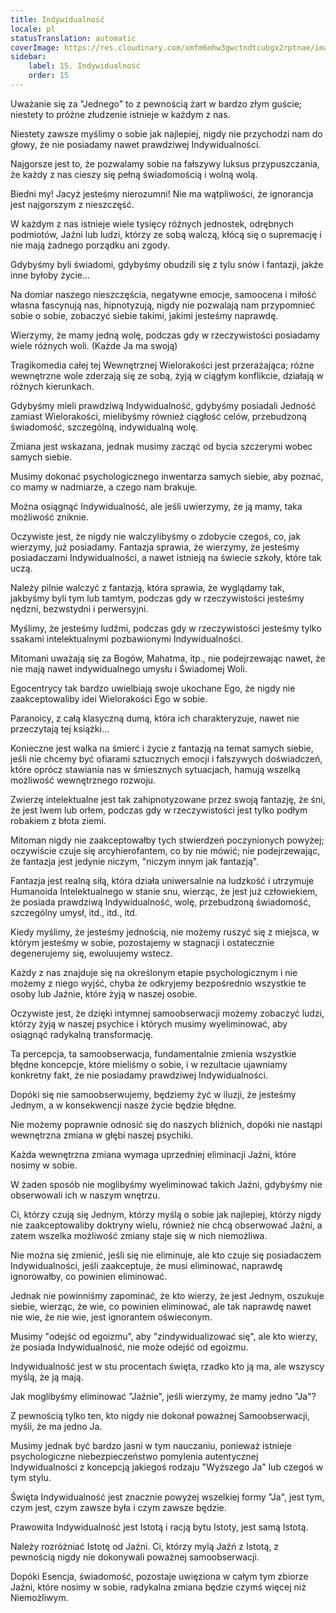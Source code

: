 ```yaml
---
title: Indywidualność
locale: pl
statusTranslation: automatic
coverImage: https://res.cloudinary.com/xmfm6mhw3gwctndtcubgx2rptnae/image/upload/v1740468922/small_cover_tratado_de_psicologia_revolucionaria_a4c0dca4e0.webp
sidebar:
    label: 15. Indywidualność
    order: 15
---
```

Uważanie się za "Jednego" to z pewnością żart w bardzo złym guście; niestety to próżne złudzenie istnieje w każdym z nas.

Niestety zawsze myślimy o sobie jak najlepiej, nigdy nie przychodzi nam do głowy, że nie posiadamy nawet prawdziwej Indywidualności.

Najgorsze jest to, że pozwalamy sobie na fałszywy luksus przypuszczania, że każdy z nas cieszy się pełną świadomością i wolną wolą.

Biedni my! Jacyż jesteśmy nierozumni! Nie ma wątpliwości, że ignorancja jest najgorszym z nieszczęść.

W każdym z nas istnieje wiele tysięcy różnych jednostek, odrębnych podmiotów, Jaźni lub ludzi, którzy ze sobą walczą, kłócą się o supremację i nie mają żadnego porządku ani zgody.

Gdybyśmy byli świadomi, gdybyśmy obudzili się z tylu snów i fantazji, jakże inne byłoby życie...

Na domiar naszego nieszczęścia, negatywne emocje, samoocena i miłość własna fascynują nas, hipnotyzują, nigdy nie pozwalają nam przypomnieć sobie o sobie, zobaczyć siebie takimi, jakimi jesteśmy naprawdę.

Wierzymy, że mamy jedną wolę, podczas gdy w rzeczywistości posiadamy wiele różnych woli. (Każde Ja ma swoją)

Tragikomedia całej tej Wewnętrznej Wielorakości jest przerażająca; różne wewnętrzne wole zderzają się ze sobą, żyją w ciągłym konflikcie, działają w różnych kierunkach.

Gdybyśmy mieli prawdziwą Indywidualność, gdybyśmy posiadali Jedność zamiast Wielorakości, mielibyśmy również ciągłość celów, przebudzoną świadomość, szczególną, indywidualną wolę.

Zmiana jest wskazana, jednak musimy zacząć od bycia szczerymi wobec samych siebie.

Musimy dokonać psychologicznego inwentarza samych siebie, aby poznać, co mamy w nadmiarze, a czego nam brakuje.

Można osiągnąć Indywidualność, ale jeśli uwierzymy, że ją mamy, taka możliwość zniknie.

Oczywiste jest, że nigdy nie walczylibyśmy o zdobycie czegoś, co, jak wierzymy, już posiadamy. Fantazja sprawia, że wierzymy, że jesteśmy posiadaczami Indywidualności, a nawet istnieją na świecie szkoły, które tak uczą.

Należy pilnie walczyć z fantazją, która sprawia, że wyglądamy tak, jakbyśmy byli tym lub tamtym, podczas gdy w rzeczywistości jesteśmy nędzni, bezwstydni i perwersyjni.

Myślimy, że jesteśmy ludźmi, podczas gdy w rzeczywistości jesteśmy tylko ssakami intelektualnymi pozbawionymi Indywidualności.

Mitomani uważają się za Bogów, Mahatma, itp., nie podejrzewając nawet, że nie mają nawet indywidualnego umysłu i Świadomej Woli.

Egocentrycy tak bardzo uwielbiają swoje ukochane Ego, że nigdy nie zaakceptowaliby idei Wielorakości Ego w sobie.

Paranoicy, z całą klasyczną dumą, która ich charakteryzuje, nawet nie przeczytają tej książki...

Konieczne jest walka na śmierć i życie z fantazją na temat samych siebie, jeśli nie chcemy być ofiarami sztucznych emocji i fałszywych doświadczeń, które oprócz stawiania nas w śmiesznych sytuacjach, hamują wszelką możliwość wewnętrznego rozwoju.

Zwierzę intelektualne jest tak zahipnotyzowane przez swoją fantazję, że śni, że jest lwem lub orłem, podczas gdy w rzeczywistości jest tylko podłym robakiem z błota ziemi.

Mitoman nigdy nie zaakceptowałby tych stwierdzeń poczynionych powyżej; oczywiście czuje się arcyhierofantem, co by nie mówić; nie podejrzewając, że fantazja jest jedynie niczym, "niczym innym jak fantazją".

Fantazja jest realną siłą, która działa uniwersalnie na ludzkość i utrzymuje Humanoida Intelektualnego w stanie snu, wierząc, że jest już człowiekiem, że posiada prawdziwą Indywidualność, wolę, przebudzoną świadomość, szczególny umysł, itd., itd., itd.

Kiedy myślimy, że jesteśmy jednością, nie możemy ruszyć się z miejsca, w którym jesteśmy w sobie, pozostajemy w stagnacji i ostatecznie degenerujemy się, ewoluujemy wstecz.

Każdy z nas znajduje się na określonym etapie psychologicznym i nie możemy z niego wyjść, chyba że odkryjemy bezpośrednio wszystkie te osoby lub Jaźnie, które żyją w naszej osobie.

Oczywiste jest, że dzięki intymnej samoobserwacji możemy zobaczyć ludzi, którzy żyją w naszej psychice i których musimy wyeliminować, aby osiągnąć radykalną transformację.

Ta percepcja, ta samoobserwacja, fundamentalnie zmienia wszystkie błędne koncepcje, które mieliśmy o sobie, i w rezultacie ujawniamy konkretny fakt, że nie posiadamy prawdziwej Indywidualności.

Dopóki się nie samoobserwujemy, będziemy żyć w iluzji, że jesteśmy Jednym, a w konsekwencji nasze życie będzie błędne.

Nie możemy poprawnie odnosić się do naszych bliźnich, dopóki nie nastąpi wewnętrzna zmiana w głębi naszej psychiki.

Każda wewnętrzna zmiana wymaga uprzedniej eliminacji Jaźni, które nosimy w sobie.

W żaden sposób nie moglibyśmy wyeliminować takich Jaźni, gdybyśmy nie obserwowali ich w naszym wnętrzu.

Ci, którzy czują się Jednym, którzy myślą o sobie jak najlepiej, którzy nigdy nie zaakceptowaliby doktryny wielu, również nie chcą obserwować Jaźni, a zatem wszelka możliwość zmiany staje się w nich niemożliwa.

Nie można się zmienić, jeśli się nie eliminuje, ale kto czuje się posiadaczem Indywidualności, jeśli zaakceptuje, że musi eliminować, naprawdę ignorowałby, co powinien eliminować.

Jednak nie powinniśmy zapominać, że kto wierzy, że jest Jednym, oszukuje siebie, wierząc, że wie, co powinien eliminować, ale tak naprawdę nawet nie wie, że nie wie, jest ignorantem oświeconym.

Musimy "odejść od egoizmu", aby "zindywidualizować się", ale kto wierzy, że posiada Indywidualność, nie może odejść od egoizmu.

Indywidualność jest w stu procentach święta, rzadko kto ją ma, ale wszyscy myślą, że ją mają.

Jak moglibyśmy eliminować "Jaźnie", jeśli wierzymy, że mamy jedno "Ja"?

Z pewnością tylko ten, kto nigdy nie dokonał poważnej Samoobserwacji, myśli, że ma jedno Ja.

Musimy jednak być bardzo jasni w tym nauczaniu, ponieważ istnieje psychologiczne niebezpieczeństwo pomylenia autentycznej Indywidualności z koncepcją jakiegoś rodzaju "Wyższego Ja" lub czegoś w tym stylu.

Święta Indywidualność jest znacznie powyżej wszelkiej formy "Ja", jest tym, czym jest, czym zawsze była i czym zawsze będzie.

Prawowita Indywidualność jest Istotą i racją bytu Istoty, jest samą Istotą.

Należy rozróżniać Istotę od Jaźni. Ci, którzy mylą Jaźń z Istotą, z pewnością nigdy nie dokonywali poważnej samoobserwacji.

Dopóki Esencja, świadomość, pozostaje uwięziona w całym tym zbiorze Jaźni, które nosimy w sobie, radykalna zmiana będzie czymś więcej niż Niemożliwym.

